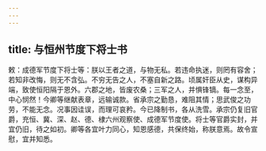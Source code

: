 ```yaml
---
---
---
```

title: 与恒州节度下将士书
---



敕：成德军节度下将士等：朕以王者之道，与物无私。若违命执迷，则罔有容舍；若知非改悔，则无不含弘。不穷无告之人，不塞自新之路。顷属奸臣从史，谋构异端，致使恒阳隔于恩外。六郡之地，皆废农桑；三军之人，并惧锋镝。每一念至，中心悯然！今卿等继献表章，远输诚款。省承宗之勤恳，难阻其情；思武俊之功劳，不能无念。况事因诖误，而理可哀矜。今已降制书，各从洗雪。承宗仍复旧官爵，充恒、冀、深、赵、德、棣六州观察使、成德军节度使。将士等官爵实封，并宜仍旧，待之如初。卿等各宜叶力同心，知恩感德，共保终始，称朕意焉。故令宣慰，宜并知悉。